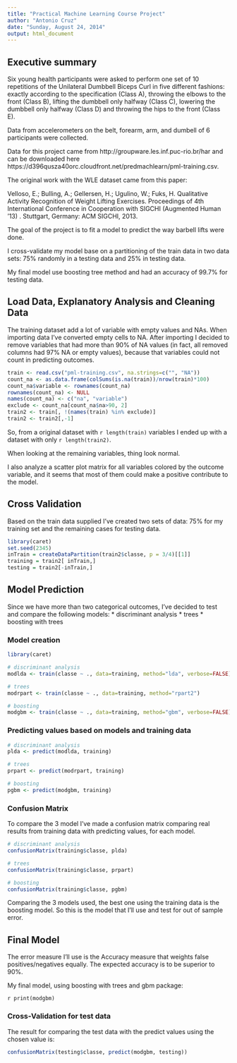 ```yaml
---
title: "Practical Machine Learning Course Project"
author: "Antonio Cruz"
date: "Sunday, August 24, 2014"
output: html_document
---
```


## Executive summary
Six young health participants were asked to perform one set of 10 repetitions of the Unilateral Dumbbell Biceps Curl in five different fashions: exactly according to the specification (Class A), throwing the elbows to the front (Class B), lifting the dumbbell only halfway (Class C), lowering the dumbbell only halfway (Class D) and throwing the hips to the front (Class E).

Data from accelerometers on the belt, forearm, arm, and dumbell of 6 participants were collected.  

Data for this project came from http://groupware.les.inf.puc-rio.br/har and can be downloaded here https://d396qusza40orc.cloudfront.net/predmachlearn/pml-training.csv.

The original work with the WLE dataset came from this paper:

Velloso, E.; Bulling, A.; Gellersen, H.; Ugulino, W.; Fuks, H. Qualitative Activity Recognition of Weight Lifting Exercises. Proceedings of 4th International Conference in Cooperation with SIGCHI (Augmented Human '13) . Stuttgart, Germany: ACM SIGCHI, 2013.


The goal of the project is to fit a model to predict the way barbell lifts were done.

I cross-validate my model base on a partitioning of the train data in two data sets: 75% randomly in a testing data and 25% in testing data.

My final model use boosting tree method and had an accuracy of 99.7% for testing data.

## Load Data, Explanatory Analysis and Cleaning Data

The training dataset add a lot of variable with empty values and NAs. When importing data I've converted empty cells to NA. After importing I decided to remove variables that had more than 90% of NA values (in fact, all removed columns had 97% NA or empty values), because that variables could not count in predicting outcomes.



```r
train <- read.csv("pml-training.csv", na.strings=c("", "NA"))
count_na <- as.data.frame(colSums(is.na(train))/nrow(train)*100)
count_na$variable <- rownames(count_na)
rownames(count_na) <- NULL
names(count_na) <- c("na", "variable")
exclude <- count_na[count_na$na>90, 2]
train2 <- train[, !(names(train) %in% exclude)]
train2 <- train2[,-1]
```

So, from a original dataset with `r length(train)` variables I ended up with a dataset with only `r length(train2)`.

When looking at the remaining  variables, thing look normal.

I also analyze a scatter plot matrix for all variables colored by the outcome variable, and it seems that most of them could make a positive contribute to the model.

## Cross Validation

Based on the train data supplied I've created two sets of data: 75% for my training set and the remaining cases for testing data.

```r
library(caret)
set.seed(2345)
inTrain = createDataPartition(train2$classe, p = 3/4)[[1]]
training = train2[ inTrain,]
testing = train2[-inTrain,]

```

## Model Prediction

Since we have more than two categorical outcomes, I've decided to test and compare the following  models:
* discriminant analysis
* trees
* boosting with trees


### Model creation

```r
library(caret)

# discriminant analysis
modlda <- train(classe ~ ., data=training, method="lda", verbose=FALSE)

# trees
modrpart <- train(classe ~ ., data=training, method="rpart2")

# boosting
modgbm <- train(classe ~ ., data=training, method="gbm", verbose=FALSE)

```

### Predicting values based on models and training  data
```r
# discriminant analysis
plda <- predict(modlda, training)

# trees
prpart <- predict(modrpart, training)

# boosting
pgbm <- predict(modgbm, training)

```



### Confusion Matrix

To compare the 3 model I've made a confusion matrix comparing real results from training data with predicting  values, for each model.

```r
# discriminant analysis
confusionMatrix(training$classe, plda)

# trees
confusionMatrix(training$classe, prpart)

# boosting
confusionMatrix(training$classe, pgbm)

```

Comparing  the 3 models used, the best one using the training data is the boosting model. So this is the model that I'll use and test for out of sample error.

## Final Model

The error measure I'll use is the Accuracy measure that weights false positives/negatives equally. The expected accuracy is to be superior to 90%.

My final model, using boosting with trees and gbm package:

`r print(modgbm)`

### Cross-Validation for test data

The result for comparing the test data with the predict values using the chosen value is:

```r
confusionMatrix(testing$classe, predict(modgbm, testing))
```

